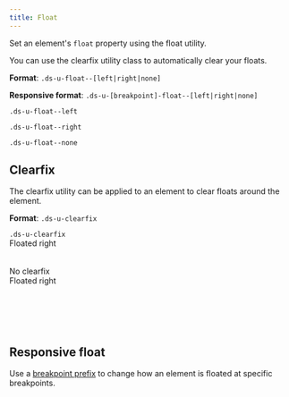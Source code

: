 ```yaml
---
title: Float
---
```


Set an element's `float` property using the float utility.

You can use the clearfix utility class to automatically clear your floats.

**Format**: `.ds-u-float--[left|right|none]`

**Responsive format**: `.ds-u-[breakpoint]-float--[left|right|none]`

<EmbeddedExample>
  <section class="example--wrapper">
    <div class="ds-u-clearfix ds-u-padding--1 ds-u-border--1 ds-u-margin-bottom--2">
      <p class="ds-u-float--left utility-example ds-u-padding--1">
        <code>.ds-u-float--left</code>
      </p>
    </div>
    <div class="ds-u-clearfix ds-u-padding--1 ds-u-border--1 ds-u-margin-bottom--2">
      <p class="ds-u-float--right utility-example ds-u-padding--1">
        <code>.ds-u-float--right</code>
      </p>
    </div>
    <div class="ds-u-clearfix ds-u-padding--1 ds-u-border--1 ds-u-margin-bottom--2">
      <p class="ds-u-float--none utility-example ds-u-padding--1">
        <code>.ds-u-float--none</code>
      </p>
    </div>
  </section>
</EmbeddedExample>

## Clearfix

The clearfix utility can be applied to an element to clear floats around the element.

**Format**: `.ds-u-clearfix`

<EmbeddedExample>
  <section style="height: 175px">
    <div class="ds-u-clearfix utility-example ds-u-padding--1">
      <code>.ds-u-clearfix</code>
      <div
        class="ds-u-float--right ds-u-fill--white ds-u-padding--1 ds-u-border--1"
        style="height: 50px"
      >
        Floated right
      </div>
    </div>
    <div class="utility-example ds-u-padding--1">
      <span>No clearfix</span>
      <div
        class="ds-u-float--right ds-u-fill--white ds-u-padding--1 ds-u-border--1"
        style="height: 50px"
      >
        Floated right
      </div>
    </div>
  </section>
</EmbeddedExample>

## Responsive float

Use a [breakpoint prefix](/guidelines/responsive-design/) to change how an element is floated at specific breakpoints.

<ResponsiveExample storyId="utilities-float--float" title="Responsive float example" />
